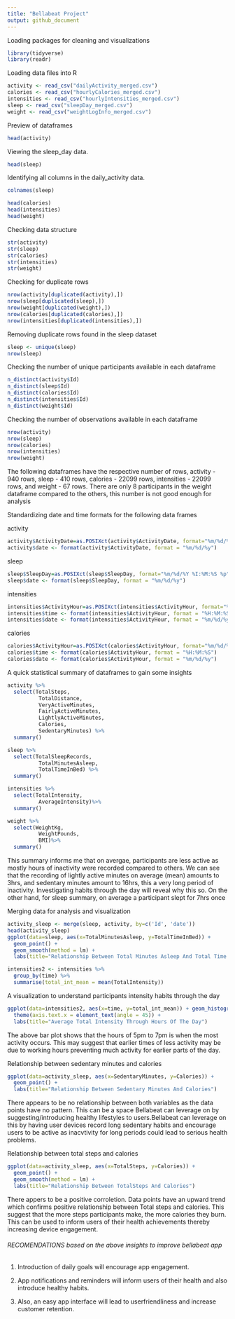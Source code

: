 ```yaml
---
title: "Bellabeat Project"
output: github_document
---
```


Loading packages for cleaning and visualizations
```r
library(tidyverse)
library(readr)
```

Loading data files into R 
```r
activity <- read_csv("dailyActivity_merged.csv")
calories <- read_csv("hourlyCalories_merged.csv")
intensities <- read_csv("hourlyIntensities_merged.csv")
sleep <- read_csv("sleepDay_merged.csv")
weight <- read_csv("weightLogInfo_merged.csv")
```
Preview of dataframes
```r
head(activity)
```
Viewing the sleep_day data.
```r
head(sleep)
```
Identifying all columns in the daily_activity data.
```r
colnames(sleep)
```
```r
head(calories)
head(intensities)
head(weight)
```
Checking data structure 
```r
str(activity)
str(sleep)
str(calories)
str(intensities)
str(weight)
```
Checking for duplicate rows
```r
nrow(activity[duplicated(activity),])
nrow(sleep[duplicated(sleep),])
nrow(weight[duplicated(weight),])
nrow(calories[duplicated(calories),])
nrow(intensities[duplicated(intensities),])
```
Removing duplicate rows found in the sleep dataset
```r
sleep <- unique(sleep)
nrow(sleep)
```
Checking the number of unique participants available in each dataframe
```r
n_distinct(activity$Id)
n_distinct(sleep$Id)
n_distinct(calories$Id)
n_distinct(intensities$Id)
n_distinct(weight$Id)
```
Checking the number of observations available in each dataframe
```r
nrow(activity)
nrow(sleep)
nrow(calories)
nrow(intensities)
nrow(weight)
```
The following dataframes have the respective number of rows, activity - 940 rows, sleep - 410 rows, calories - 22099 rows, intensities - 22099 rows, and weight - 67 rows. There are only 8 participants in the weight dataframe compared to the others, this number is not good enough for analysis

Standardizing date and time formats for the following data frames

activity
```r
activity$ActivityDate=as.POSIXct(activity$ActivityDate, format="%m/%d/%Y", tz=Sys.timezone())
activity$date <- format(activity$ActivityDate, format = "%m/%d/%y")
```
sleep
```r
sleep$SleepDay=as.POSIXct(sleep$SleepDay, format="%m/%d/%Y %I:%M:%S %p", tz=Sys.timezone())
sleep$date <- format(sleep$SleepDay, format = "%m/%d/%y")
```
intensities
```r
intensities$ActivityHour=as.POSIXct(intensities$ActivityHour, format="%m/%d/%Y %I:%M:%S %p", tz=Sys.timezone())
intensities$time <- format(intensities$ActivityHour, format = "%H:%M:%S")
intensities$date <- format(intensities$ActivityHour, format = "%m/%d/%y")
```
calories
```r
calories$ActivityHour=as.POSIXct(calories$ActivityHour, format="%m/%d/%Y %I:%M:%S %p", tz=Sys.timezone())
calories$time <- format(calories$ActivityHour, format = "%H:%M:%S")
calories$date <- format(calories$ActivityHour, format = "%m/%d/%y")
```
A quick statistical summary of dataframes to gain some insights
```r
activity %>%
  select(TotalSteps,
          TotalDistance,
          VeryActiveMinutes,
          FairlyActiveMinutes,
          LightlyActiveMinutes,
          Calories,
          SedentaryMinutes) %>%
  summary()
```
```r
sleep %>%
  select(TotalSleepRecords,
          TotalMinutesAsleep,
          TotalTimeInBed) %>%
  summary()
```
```r
intensities %>%
  select(TotalIntensity,
          AverageIntensity)%>%
  summary()
```
```r
weight %>%
  select(WeightKg,
          WeightPounds,
          BMI)%>%
  summary()
```
This summary informs me that on avergae, participants are less active as mostly hours of inactivity were recorded compared to others. We can see that the recording of lightly active minutes on average (mean) amounts to 3hrs, and sedentary minutes amount to 16hrs, this a very long period of inactivity. Investigating habits through the day will reveal why this so. 
On the other hand, for sleep summary, on average a participant slept for 7hrs once 

Merging data for analysis and visualization
```r
activity_sleep <- merge(sleep, activity, by=c('Id', 'date'))
head(activity_sleep)
ggplot(data=sleep, aes(x=TotalMinutesAsleep, y=TotalTimeInBed)) + 
  geom_point() + 
  geom_smooth(method = lm) +
  labs(title="Relationship Between Total Minutes Asleep And Total Time in Bed")
```
```r
intensities2 <- intensities %>%
  group_by(time) %>%
  summarise(total_int_mean = mean(TotalIntensity))
```

A visualization to understand participants intensity habits through the day
```r
ggplot(data=intensities2, aes(x=time, y=total_int_mean)) + geom_histogram(stat = "identity", fill='black') +
  theme(axis.text.x = element_text(angle = 45)) +
  labs(title="Average Total Intensity Through Hours Of The Day")
```

The above bar plot shows that the hours of 5pm to 7pm is when the most activity occurs. This may suggest that earlier times of less activity may be due to working hours preventing much activity for earlier parts of the day.
  
Relationship between sedentary minutes and calories
```r
ggplot(data=activity_sleep, aes(x=SedentaryMinutes, y=Calories)) + 
  geom_point() + 
  labs(title="Relationship Between Sedentary Minutes And Calories")
```

There appears to be no relationship between both variables as the data points have no pattern. 
This can be a space Bellabeat can leverage on by suggesting/introducing healthy lifestyles to users.Bellabeat can leverage on this by having user devices record long sedentary habits and encourage users to be active as inacvtivity for long periods could lead to serious health problems.
  
Relationship between total steps and calories
```r
ggplot(data=activity_sleep, aes(x=TotalSteps, y=Calories)) + 
  geom_point() + 
  geom_smooth(method = lm) +
  labs(title="Relationship Between TotalSteps And Calories")
```

There appers to be a positive corroletion. Data points have an upward trend which confirms positive
relationship between Total steps and calories. This suggest that the more steps participants make, the more calories they burn. This can be used to inform users of their health achievements thereby increasing device engagement.
  
###### RECOMENDATIONS based on the above insights to improve bellabeat app

1. Introduction of daily goals will encourage app engagement.

2. App notifications and reminders will inform users of their health and also introduce healthy
habits.

3. Also, an easy app interface will lead to userfriendliness and increase customer retention.



  

  


  
  
